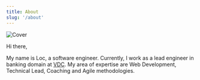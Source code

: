 ```yaml
---
title: About
slug: '/about'
---
```


![Cover](./cover.jpg)

Hi there,

My name is Loc, a software engineer.
Currently, I work as a lead engineer in banking domain at [VDC](https://www.linkedin.com/company/teamvdcvietnam/).
My area of expertise are Web Development, Technical Lead, Coaching and Agile methodologies.
